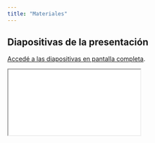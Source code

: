 ```yaml
---
title: "Materiales"
---
```


## Diapositivas de la presentación

[Accedé a las diapositivas en pantalla completa](/slides/index.html).

```{=html}
<iframe class="slides" src="/slides/index.html"></iframe>
```

